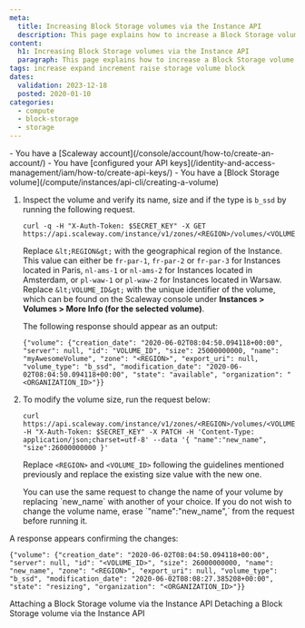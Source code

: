 ```yaml
---
meta:
  title: Increasing Block Storage volumes via the Instance API
  description: This page explains how to increase a Block Storage volume using the Instance API.
content:
  h1: Increasing Block Storage volumes via the Instance API
  paragraph: This page explains how to increase a Block Storage volume
tags: increase expand increment raise storage volume block
dates:
  validation: 2023-12-18
  posted: 2020-01-10
categories:
  - compute
  - block-storage
  - storage
---
```


<Macro id="iam-requirements" />

<Message type="requirement">
  - You have a [Scaleway account](/console/account/how-to/create-an-account/)
  - You have [configured your API keys](/identity-and-access-management/iam/how-to/create-api-keys/)
  - You have a [Block Storage volume](/compute/instances/api-cli/creating-a-volume)
</Message>

1. Inspect the volume and verify its name, size and if the type is `b_ssd` by running the following request.
    ```
    curl -q -H "X-Auth-Token: $SECRET_KEY" -X GET https://api.scaleway.com/instance/v1/zones/<REGION>/volumes/<VOLUME_ID>
    ```

    <Message type="note">

      Replace `&lt;REGION&gt;` with the geographical region of the Instance. This value can either be `fr-par-1`, `fr-par-2` or  `fr-par-3` for Instances located in Paris, `nl-ams-1` or `nl-ams-2` for Instances located in Amsterdam, or `pl-waw-1` or `pl-waw-2` for Instances located in Warsaw. Replace `&lt;VOLUME_ID&gt;` with the unique identifier of the volume, which can be found on the Scaleway console under **Instances > Volumes > More Info (for the selected volume)**.

    </Message>

    The following response should appear as an output:

    ```
    {"volume": {"creation_date": "2020-06-02T08:04:50.094118+00:00", "server": null, "id": "VOLUME_ID", "size": 25000000000, "name": "myAwesomeVolume", "zone": "<REGION>", "export_uri": null, "volume_type": "b_ssd", "modification_date": "2020-06-02T08:04:50.094118+00:00", "state": "available", "organization": "<ORGANIZATION_ID>"}}
    ```
2. To modify the volume size, run the request below:
    ```
    curl https://api.scaleway.com/instance/v1/zones/<REGION>/volumes/<VOLUME_ID> -H "X-Auth-Token: $SECRET_KEY" -X PATCH -H 'Content-Type: application/json;charset=utf-8' --data '{ "name":"new_name", "size":26000000000 }'
    ```
   Replace `<REGION>` and `<VOLUME_ID>` following the guidelines mentioned previously and replace the existing size value with the new one.

    <Message type="note">
      You can use the same request to change the name of your volume by replacing `new_name` with another of your choice. If you do not wish to change the volume name, erase `"name":"new_name",` from the request before running it.
    </Message>

  A response appears confirming the changes:
  ```
  {"volume": {"creation_date": "2020-06-02T08:04:50.094118+00:00", "server": null, "id": "<VOLUME_ID>", "size": 26000000000, "name": "new_name", "zone": "<REGION>", "export_uri": null, "volume_type": "b_ssd", "modification_date": "2020-06-02T08:08:27.385208+00:00", "state": "resizing", "organization": "<ORGANIZATION_ID>"}}
  ```


<Navigation title="See Also">
  <PreviousButton to="/compute/instances/api-cli/attaching-a-volume">Attaching a Block Storage volume via the Instance API</PreviousButton>
  <NextButton to="/compute/instances/api-cli/detaching-a-volume">Detaching a Block Storage volume via the Instance API</NextButton>
</Navigation>
